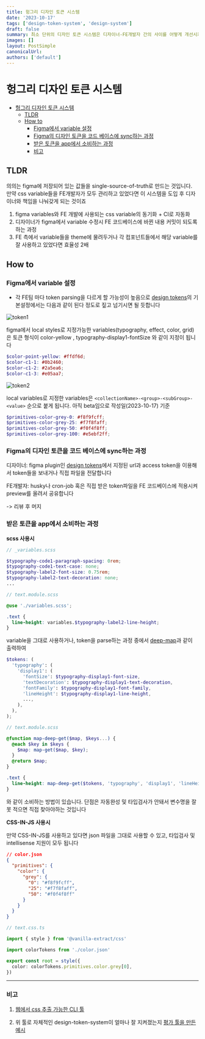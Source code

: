 ```yaml
---
title: 헝그리 디자인 토큰 시스템
date: '2023-10-17'
tags: ['design-token-system', 'design-system']
draft: false
summary: 최소 단위의 디자인 토큰 시스템은 디자이너-FE개발자 간의 사이를 어떻게 개선시켜주는가
images: []
layout: PostSimple
canonicalUrl:
authors: ['default']
---
```


# 헝그리 디자인 토큰 시스템

- [헝그리 디자인 토큰 시스템](#--------------)
  - [TLDR](#tldr)
  - [How to](#how-to)
    - [Figma에서 variable 설정](#figma---variable---)
    - [Figma의 디자인 토큰을 코드 베이스에 sync하는 과정](#figma------------------sync-----)
    - [받은 토큰을 app에서 소비하는 과정](#-------app----------)
    - [비고](#--)

## TLDR

의의는 figma에 저장되어 있는 값들을 single-source-of-truth로 만드는 것입니다. 만약 css variable들을 FE개발자가 모두 관리하고 있었다면 이 시스템을 도입 후 디자이너와 책임을 나눠갖게 되는 것이죠

1. figma variables와 FE 개발에 사용되는 css variable의 동기화 + CI로 자동화
2. 디자이너가 figma에서 variable 수정시 FE 코드베이스에 바뀐 내용 커밋이 되도록하는 과정
3. FE 측에서 variable들을 theme에 물려두거나 각 컴포넌트들에서 해당 variable를 잘 사용하고 있었다면 효율성 2배

## How to

### Figma에서 variable 설정

- 각 FE팀 마다 token parsing을 다르게 할 가능성이 높음으로 [design tokens](https://github.com/lukasoppermann/design-tokens#plugin-usage)의 기본설정에서는 다음과 같이 된다 정도로 짚고 넘기시면 될 듯합니다

![token1](/static/images/token-system/token1.png)

figma에서 local styles로 지정가능한 variables(typography, effect, color, grid)은 토큰 형식이 color-yellow , typography-display1-fontSize 와 같이 지정이 됩니다

```scss
$color-point-yellow: #ffdf6d;
$color-c1-1: #0b2460;
$color-c1-2: #2a5ea6;
$color-c1-3: #e05aa7;
```

![token2](/static/images/token-system/token2.png)

local variables로 지정한 variables은 `<collectionName>-<group>-<subGroup>-<value>` 순으로 붙게 됩니다. 아직 beta임으로 작성일(2023-10-17) 기준

```scss
$primitives-color-grey-0: #f8f9fcff;
$primitives-color-grey-25: #f7f8faff;
$primitives-color-grey-50: #f0f4f8ff;
$primitives-color-grey-100: #e5ebf2ff;
```

### Figma의 디자인 토큰을 코드 베이스에 sync하는 과정

디자이너: figma plugin인 [design tokens](https://github.com/lukasoppermann/design-tokens#plugin-usage)에서 지정된 url과 access token을 이용해서 token들을 보내거나 직접 파일을 전달합니다

FE개발자: husky나 cron-job 혹은 직접 받은 token파일을 FE 코드베이스에 적용시켜 preview를 올려서 공유합니다

-> 리뷰 후 머지

### 받은 토큰을 app에서 소비하는 과정

**scss 사용시**

```scss
// _variables.scss

$typography-code1-paragraph-spacing: 0rem;
$typography-code1-text-case: none;
$typography-label2-font-size: 0.75rem;
$typography-label2-text-decoration: none;
...
```

```scss
// text.module.scss

@use './variables.scss';

.text {
  line-height: variables.$typography-label2-line-height;
}
```

variable을 그대로 사용하거나, token을 parse하는 과정 중에서 [deep-map](https://amzn.github.io/style-dictionary/#/formats?id=scssmap-deep)과 같이 출력하여

```scss
$tokens: (
  'typography': (
    'display1': (
      'fontSize': $typography-display1-font-size,
      'textDecoration': $typography-display1-text-decoration,
      'fontFamily': $typography-display1-font-family,
      'lineHeight': $typography-display1-line-height,
      ...,
    ),
  ),
);
```

```scss
// text.module.scss

@function map-deep-get($map, $keys...) {
  @each $key in $keys {
    $map: map-get($map, $key);
  }
  @return $map;
}

.text {
  line-height: map-deep-get($tokens, 'typography', 'display1', 'lineHeight');
}
```

와 같이 소비하는 방법이 있습니다. 단점은 자동완성 및 타입검사가 안돼서 변수명을 잘못 적으면 직접 찾아야하는 것입니다

**CSS-IN-JS 사용시**

만약 CSS-IN-JS를 사용하고 있다면 json 파일을 그대로 사용할 수 있고, 타입검사 및 intellisense 지원이 모두 됩니다

```json
// color.json
{
  "primitives": {
    "color": {
      "grey": {
        "0": "#f8f9fcff",
        "25": "#f7f8faff",
        "50": "#f0f4f8ff"
      }
    }
  }
}
```

```ts
// text.css.ts

import { style } from '@vanilla-extract/css'

import colorTokens from './color.json'

export const root = style({
  color: colorTokens.primitives.color.grey[0],
})
```

---

### 비고

1. [웹에서 css 추출 가능한 CLI 툴](https://github.com/projectwallace/extract-css-core)

2. 위 툴로 자체적인 design-token-system이 얼마나 잘 지켜졌는지 [평가 툴을 만든 예시](https://www.michaelmang.dev/blog/scoring-design-tokens-adoption-with-oclif-and-postcss/)
